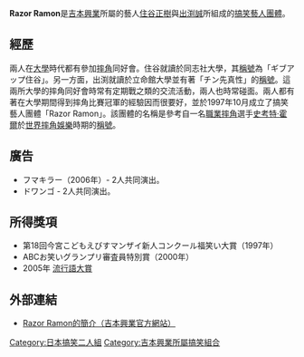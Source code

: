 {{japanese|japanese=レイザーラモン|romaji=Reizā Ramon}}

'''Razor Ramon'''是[[吉本興業|吉本興業]]所屬的藝人[[住谷正樹|住谷正樹]]與[[出渕誠|出渕誠]]所組成的[[搞笑藝人|搞笑藝人團體]]。

== 經歷 ==
兩人在[[大學|大學]]時代都有參加[[摔角|摔角]]同好會。住谷就讀於同志社大學，其[[稱號|稱號]]為「ギブアップ住谷」。另一方面，出渕就讀於立命館大學並有著「チン先真性」的[[稱號|稱號]]。這兩所大學的摔角同好會時常有定期戰之類的交流活動，兩人也時常碰面。兩人都有著在大學期間得到摔角比賽冠軍的經驗因而很要好，並於1997年10月成立了搞笑藝人團體「Razor Ramon」。該團體的名稱是參考自一名[[職業摔角|職業摔角]]選手[[史考特·霍爾|史考特·霍爾]]於[[世界摔角娛樂|世界摔角娛樂]]時期的[[稱號|稱號]]。

== 廣告 ==
*フマキラー（2006年）- 2人共同演出。
*ドワンゴ - 2人共同演出。

== 所得獎項 ==
*第18回今宮こどもえびすマンザイ新人コンクール福笑い大賞（1997年）
*ABCお笑いグランプリ審査員特別賞（2000年）
* 2005年 [[流行語大賞|流行語大賞]]

== 外部連結 ==
*[https://archive.is/20060206092049/http://www.fandango.co.jp/talent_prf/action/TalentProfileDetailSearchAction?unitId=20226&talentId=0 Razor Ramon的簡介（吉本興業官方網站）]

[[Category:日本搞笑二人組|Category:日本搞笑二人組]]
[[Category:吉本興業所屬搞笑組合|Category:吉本興業所屬搞笑組合]]